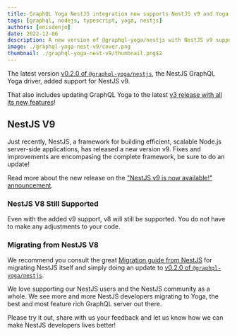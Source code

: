 ```yaml
---
title: GraphQL Yoga NestJS integration now supports NestJS v9 and Yoga v3
tags: [graphql, nodejs, typescript, yoga, nestjs]
authors: [enisdenjo]
date: 2022-12-06
description: A new version of @graphql-yoga/nestjs with NestJS v9 support is out!
image: ./graphql-yoga-nest-v9/cover.png
thumbnail: ./graphql-yoga-nest-v9/thumbnail.png$2
---
```


The latest version
[v0.2.0 of `@graphql-yoga/nestjs`](https://github.com/charlypoly/graphql-yoga-nestjs/releases/tag/v0.2.0),
the NestJS GraphQL Yoga driver, added support for NestJS v9.

That also includes updating GraphQL Yoga to the latest
[v3 release with all its new features](/blog/graphql-yoga-v3)!

## NestJS V9

Just recently, NestJS, a framework for building efficient, scalable Node.js server-side
applications, has released a new version v9. Fixes and improvements are encompasing the complete
framework, be sure to do an update!

Read more about the new release on the
["NestJS v9 is now available!" announcement](https://trilon.io/blog/nestjs-9-is-now-available).

### NestJS V8 Still Supported

Even with the added v9 support, v8 will still be supported. You do not have to make any adjustments
to your code.

### Migrating from NestJS V8

We recommend you consult the great
[Migration guide from NestJS](https://docs.nestjs.com/migration-guide) for migrating NestJS itself
and simply doing an update to
[v0.2.0 of `@graphql-yoga/nestjs`](https://github.com/charlypoly/graphql-yoga-nestjs/releases/tag/v0.2.0).

We love supporting our NestJS users and the NestJS community as a whole. We see more and more NestJS
developers migrating to Yoga, the best and most feature rich GraphQL server out there.

Please try it out, share with us your feedback and let us know how we can make NestJS developers
lives better!
